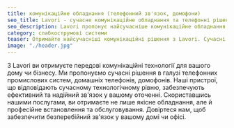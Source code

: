 ```yaml
---
title: комунікаційне обладнання (телефонний зв'язок, домофони)
seo_title: Lavori - сучасне комунікаційне обладнання та телефонні рішення
seo_description: Lavori пропонує найсучасніше комунікаційне обладнання, телефонні рішення та домофони для ваших потреб.
category: слабкострумові системи
teaser: Отримайте найсучасніші комунікаційні рішення з Lavori. Сучасні технології зв'язку для ефективного спілкування вдома чи на роботі.
image: "./header.jpg"
---
```

<p>
З Lavori ви отримуєте передові комунікаційні технології для вашого дому чи бізнесу. Ми пропонуємо сучасні рішення в галузі телефонних промислових систем, домашніх телефонів, домофонів. Наші пристрої, що відповідають сучасному технологічному рівню, забезпечують ефективний та надійний зв'язок у вашому оточенні. Скориставшись нашими послугами, ви отримаєте не лише якісне обладнання, але й професійне встановлення та обслуговування. Довіртеся нам, щоб забезпечити безперебійний зв'язок у вашому домі чи офісі.
</p>